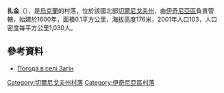 {{coord|50|48|21|N|32|42|32|E|scale:100000|display=title}}

'''扎金'''（{{lang-uk|Загін}}），是[[烏克蘭|烏克蘭]]的村落，位於該國北部[[切爾尼戈夫州|切爾尼戈夫州]]，由[[伊奇尼亞區|伊奇尼亞區]]負責管轄，始建於1600年，面積0.1平方公里，海拔高度176米，2001年人口103，人口密度每平方公里1,030人。

==參考資料==
* [http://weather.in.ua/ua/chernigovskaja/8152 Погода в селі Загін] {{Wayback|url=http://weather.in.ua/ua/chernigovskaja/8152 |date=20111220112441 }}

[[Category:切爾尼戈夫州村落|Category:切爾尼戈夫州村落]]
[[Category:伊奇尼亞區村落|Category:伊奇尼亞區村落]]


{{Chernihiv-geo-stub}}